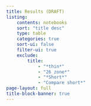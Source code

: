 ```yaml
---
title: Results (DRAFT)
listing: 
    contents: notebooks 
    sort: "title desc"
    type: table 
    categories: true 
    sort-ui: false 
    filter-ui: true 
    exclude:
        title: 
            - "*thin*"
            - "26 zone*"
            - "*Short*"
            - "Compare short*"
page-layout: full
title-block-banner: true
---
```

